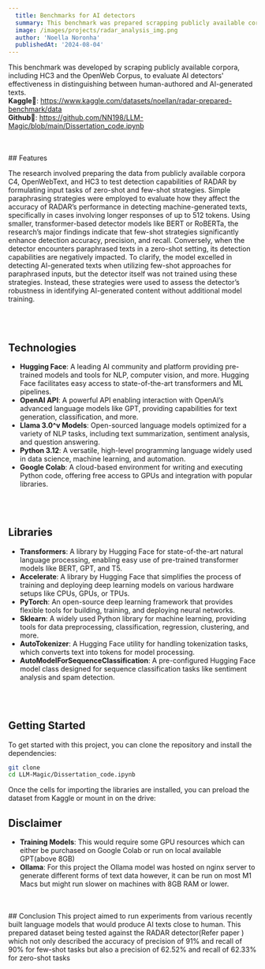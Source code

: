 ```yaml
---
  title: Benchmarks for AI detectors
  summary: This benchmark was prepared scrapping publicly available corpuses from HC3 to OpenWeb Corpus to test AI detectors against human-authoured and AI-generated texts.
  image: /images/projects/radar_analysis_img.png
  author: 'Noella Noronha'
  publishedAt: '2024-08-04'
---
```


This benchmark was developed by scraping publicly available corpora, including HC3 and the OpenWeb Corpus, to evaluate AI detectors' effectiveness in distinguishing between human-authored and AI-generated texts.
<br/>
**Kaggle🔗**: <a href="https://www.kaggle.com/datasets/noellan/radar-prepared-benchmark/data">https://www.kaggle.com/datasets/noellan/radar-prepared-benchmark/data</a>
<br/>
**Github🔗**: <a href="https://github.com/NN198/LLM-Magic/blob/main/Dissertation_code.ipynb">https://github.com/NN198/LLM-Magic/blob/main/Dissertation_code.ipynb</a>

<br/>
<br/>
## Features

The research involved preparing the data from publicly available corpora C4,
OpenWebText, and HC3 to test detection capabilities of RADAR by formulating input
tasks of zero-shot and few-shot strategies. Simple paraphrasing strategies were
employed to evaluate how they affect the accuracy of RADAR’s performance in
detecting machine-generated texts, specifically in cases involving longer responses
of up to 512 tokens.
Using smaller, transformer-based detector models like BERT or RoBERTa, the
research’s major findings indicate that few-shot strategies significantly enhance
detection accuracy, precision, and recall. Conversely, when the detector encounters
paraphrased texts in a zero-shot setting, its detection capabilities are negatively
impacted. To clarify, the model excelled in detecting AI-generated texts when utilizing
few-shot approaches for paraphrased inputs, but the detector itself was not trained
using these strategies. Instead, these strategies were used to assess the detector’s
robustness in identifying AI-generated content without additional model training.

<br/>
<br/>

## Technologies

- **Hugging Face**: A leading AI community and platform providing pre-trained models and tools for NLP, computer vision, and more. Hugging Face facilitates easy access to state-of-the-art transformers and ML pipelines.
- **OpenAI API**: A powerful API enabling interaction with OpenAI’s advanced language models like GPT, providing capabilities for text generation, classification, and more.
- **Llama 3.0^v Models**: Open-sourced language models optimized for a variety of NLP tasks, including text summarization, sentiment analysis, and question answering.
- **Python 3.12**:  A versatile, high-level programming language widely used in data science, machine learning, and automation.
- **Google Colab**: A cloud-based environment for writing and executing Python code, offering free access to GPUs and integration with popular libraries.


<br/>
<br/>

## Libraries
- **Transformers**: A library by Hugging Face for state-of-the-art natural language processing, enabling easy use of pre-trained transformer models like BERT, GPT, and T5.
- **Accelerate**: A library by Hugging Face that simplifies the process of training and deploying deep learning models on various hardware setups like CPUs, GPUs, or TPUs.
- **PyTorch**: An open-source deep learning framework that provides flexible tools for building, training, and deploying neural networks.
- **Sklearn**: A widely used Python library for machine learning, providing tools for data preprocessing, classification, regression, clustering, and more.
- **AutoTokenizer**: A Hugging Face utility for handling tokenization tasks, which converts text into tokens for model processing.
- **AutoModelForSequenceClassification**: A pre-configured Hugging Face model class designed for sequence classification tasks like sentiment analysis and spam detection.





<br/>
<br/>

## Getting Started

To get started with this project, you can clone the repository and install the
dependencies:

```bash
git clone
cd LLM-Magic/Dissertation_code.ipynb
```


Once the cells for importing the libraries are installed, you can preload the dataset from Kaggle or mount in on the drive:
<br/>
## Disclaimer
- **Training Models**: This would require some GPU resources which can either be purchased on Google Colab or run on local available GPT(above 8GB)
- **Ollama**: For this project the Ollama model was hosted on nginx server to generate different forms of text data however, it can be run on most M1 Macs but might run slower on machines with 8GB RAM or lower.

<br/>
<br/>
## Conclusion
This project aimed to run experiments from various recently built language models that would produce AI texts close to human. 
This prepared dataset being tested against the RADAR detector(Refer paper <a></a>) which not only described the accuracy of precision of 91% and recall of 90% for few-shot tasks
but also a precision of 62.52% and recall of 62.33% for zero-shot tasks